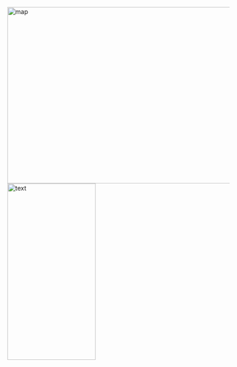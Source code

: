 
<br>
<br>
<br>
<br>
<br>


<img border="0" alt="map" src="ramen_numbers_asia_square.png" width="600" height="400"><img border="0" alt="text" src="text1.png" width="200" height="400">
